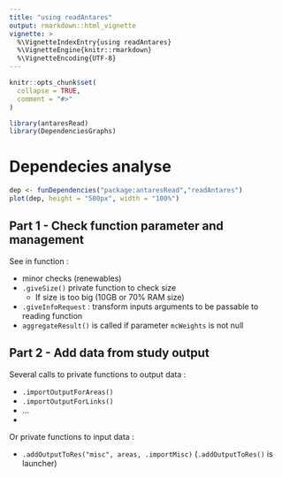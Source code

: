 ```yaml
---
title: "using readAntares"
output: rmarkdown::html_vignette
vignette: >
  %\VignetteIndexEntry{using readAntares}
  %\VignetteEngine{knitr::rmarkdown}
  %\VignetteEncoding{UTF-8}
---
```


```r
knitr::opts_chunk$set(
  collapse = TRUE,
  comment = "#>"
)
```

```r
library(antaresRead)
library(DependenciesGraphs)
```

# Dependecies analyse

```r
dep <- funDependencies("package:antaresRead","readAntares")
plot(dep, height = "500px", width = "100%")
```


  

## Part 1 - Check function parameter and management  

See in function :

 - minor checks (renewables)  
 - `.giveSize()` private function to check size  
   - If size is too big (10GB or 70% RAM size)  
 - `.giveInfoRequest` : transform inputs arguments to be passable to reading function  
 - `aggregateResult()` is called if parameter `mcWeights` is not null  
 
 
## Part 2 - Add data from study output 

Several calls to private functions to output data :  

  - `.importOutputForAreas()`  
  - `.importOutputForLinks()`  
  - ...  
  - 
  
Or private functions to input data :  

 - `.addOutputToRes("misc", areas, .importMisc)` (`.addOutputToRes()` is launcher)

